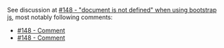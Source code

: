 
<CommunityNote url="https://getbootstrap.com" />

See discussion at [#148 - "document is not defined" when using bootstrap js](https://github.com/vikejs/vike/issues/148), most notably following comments:
 - [#148 - Comment](https://github.com/vikejs/vike/issues/148#issuecomment-923843103)
 - [#148 - Comment](https://github.com/vikejs/vike/issues/148#issuecomment-924852351)
